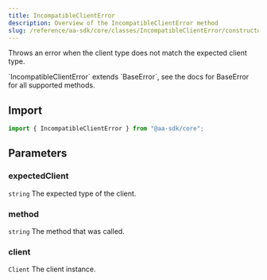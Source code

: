 ```yaml
---
title: IncompatibleClientError
description: Overview of the IncompatibleClientError method
slug: /reference/aa-sdk/core/classes/IncompatibleClientError/constructor
---
```



Throws an error when the client type does not match the expected client type.

<Note>
  `IncompatibleClientError` extends `BaseError`, see the docs for BaseError for
  all supported methods.
</Note>

## Import

```ts
import { IncompatibleClientError } from "@aa-sdk/core";
```

## Parameters

### expectedClient

`string`
The expected type of the client.

### method

`string`
The method that was called.

### client

`Client`
The client instance.
